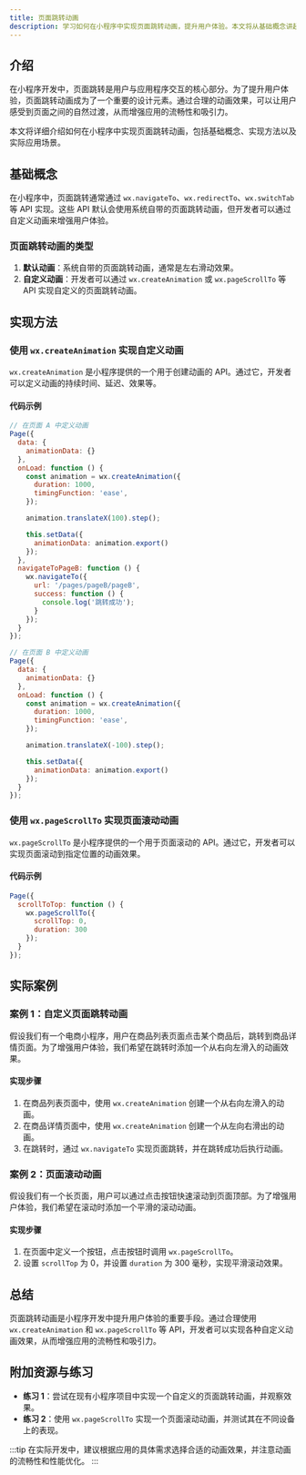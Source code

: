 ```yaml
---
title: 页面跳转动画
description: 学习如何在小程序中实现页面跳转动画，提升用户体验。本文将从基础概念讲起，逐步深入，并提供代码示例和实际案例。
---
```


## 介绍

在小程序开发中，页面跳转是用户与应用程序交互的核心部分。为了提升用户体验，页面跳转动画成为了一个重要的设计元素。通过合理的动画效果，可以让用户感受到页面之间的自然过渡，从而增强应用的流畅性和吸引力。

本文将详细介绍如何在小程序中实现页面跳转动画，包括基础概念、实现方法以及实际应用场景。

## 基础概念

在小程序中，页面跳转通常通过 `wx.navigateTo`、`wx.redirectTo`、`wx.switchTab` 等 API 实现。这些 API 默认会使用系统自带的页面跳转动画，但开发者可以通过自定义动画来增强用户体验。

### 页面跳转动画的类型

1. **默认动画**：系统自带的页面跳转动画，通常是左右滑动效果。
2. **自定义动画**：开发者可以通过 `wx.createAnimation` 或 `wx.pageScrollTo` 等 API 实现自定义的页面跳转动画。

## 实现方法

### 使用 `wx.createAnimation` 实现自定义动画

`wx.createAnimation` 是小程序提供的一个用于创建动画的 API。通过它，开发者可以定义动画的持续时间、延迟、效果等。

#### 代码示例

```javascript
// 在页面 A 中定义动画
Page({
  data: {
    animationData: {}
  },
  onLoad: function () {
    const animation = wx.createAnimation({
      duration: 1000,
      timingFunction: 'ease',
    });

    animation.translateX(100).step();

    this.setData({
      animationData: animation.export()
    });
  },
  navigateToPageB: function () {
    wx.navigateTo({
      url: '/pages/pageB/pageB',
      success: function () {
        console.log('跳转成功');
      }
    });
  }
});
```

```javascript
// 在页面 B 中定义动画
Page({
  data: {
    animationData: {}
  },
  onLoad: function () {
    const animation = wx.createAnimation({
      duration: 1000,
      timingFunction: 'ease',
    });

    animation.translateX(-100).step();

    this.setData({
      animationData: animation.export()
    });
  }
});
```

### 使用 `wx.pageScrollTo` 实现页面滚动动画

`wx.pageScrollTo` 是小程序提供的一个用于页面滚动的 API。通过它，开发者可以实现页面滚动到指定位置的动画效果。

#### 代码示例

```javascript
Page({
  scrollToTop: function () {
    wx.pageScrollTo({
      scrollTop: 0,
      duration: 300
    });
  }
});
```

## 实际案例

### 案例 1：自定义页面跳转动画

假设我们有一个电商小程序，用户在商品列表页面点击某个商品后，跳转到商品详情页面。为了增强用户体验，我们希望在跳转时添加一个从右向左滑入的动画效果。

#### 实现步骤

1. 在商品列表页面中，使用 `wx.createAnimation` 创建一个从右向左滑入的动画。
2. 在商品详情页面中，使用 `wx.createAnimation` 创建一个从左向右滑出的动画。
3. 在跳转时，通过 `wx.navigateTo` 实现页面跳转，并在跳转成功后执行动画。

### 案例 2：页面滚动动画

假设我们有一个长页面，用户可以通过点击按钮快速滚动到页面顶部。为了增强用户体验，我们希望在滚动时添加一个平滑的滚动动画。

#### 实现步骤

1. 在页面中定义一个按钮，点击按钮时调用 `wx.pageScrollTo`。
2. 设置 `scrollTop` 为 0，并设置 `duration` 为 300 毫秒，实现平滑滚动效果。

## 总结

页面跳转动画是小程序开发中提升用户体验的重要手段。通过合理使用 `wx.createAnimation` 和 `wx.pageScrollTo` 等 API，开发者可以实现各种自定义动画效果，从而增强应用的流畅性和吸引力。

## 附加资源与练习

- **练习 1**：尝试在现有小程序项目中实现一个自定义的页面跳转动画，并观察效果。
- **练习 2**：使用 `wx.pageScrollTo` 实现一个页面滚动动画，并测试其在不同设备上的表现。

:::tip
在实际开发中，建议根据应用的具体需求选择合适的动画效果，并注意动画的流畅性和性能优化。
:::